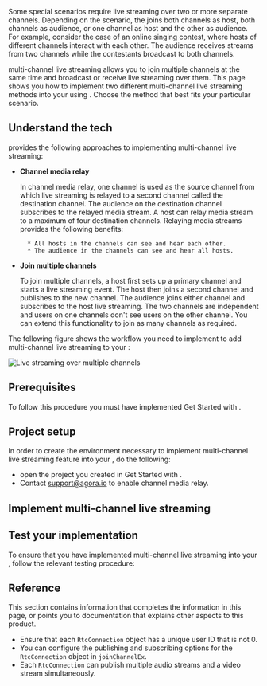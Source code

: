 

Some special scenarios require live streaming over two or more separate channels. Depending on the scenario, the <Vpl k="CLIENT" /> joins both channels as host, both channels as audience, or one channel as host and the other as audience. For example, consider the case of an online singing contest, where hosts of different channels interact with each other. The audience receives streams from two channels while the contestants broadcast to both channels.

<Vg k="COMPANY" /> <Vg k="VSDK" /> multi-channel live streaming allows you to join multiple channels at the same time and broadcast or receive live streaming over them. This page shows you how to implement two different multi-channel live streaming methods into your <Vpl k="CLIENT" /> using <Vg k="VSDK" />. Choose the method that best fits your particular scenario.

## Understand the tech

<Vg k="COMPANY" />  <Vg k="VSDK" /> provides the following approaches to implementing multi-channel live streaming:

* **Channel media relay**

    In channel media relay, one channel is used as the source channel from which live streaming is relayed to a second channel called the destination channel. The audience on the destination channel subscribes to the relayed media stream. A host can relay media stream to a maximum of four destination channels. Relaying media streams provides the following benefits:

        * All hosts in the channels can see and hear each other.
        * The audience in the channels can see and hear all hosts.

* **Join multiple channels**

    To join multiple channels, a host first sets up a primary channel and starts a live streaming event. The host then joins a second channel and publishes to the new channel. The audience joins either channel and subscribes to the host live streaming. The two channels are independent and users on one channels don't see users on the other channel. You can extend this functionality to join as many channels as required.

The following figure shows the workflow you need to implement to add multi-channel live streaming to your <Vpl k="CLIENT" />:

![Live streaming over multiple channels](/images/interactive-live-streaming/live-streaming-over-multiple-channels.png)

## Prerequisites

To follow this procedure you must have implemented <Link to="../get-started/get-started-sdk">Get Started with <Vpd k="NAME"/></Link>.

## Project setup

In order to create the environment necessary to implement <Vg k="COMPANY" />  multi-channel live streaming feature into your <Vpl k="CLIENT" />, do the following:

* open the project you created in <Link to="../get-started/get-started-sdk">Get Started with <Vpd k="NAME"/></Link>.
* Contact support@agora.io to enable channel media relay.

## Implement multi-channel live streaming

<ProjectImplement/>

## Test your implementation

To ensure that you have implemented multi-channel live streaming into your <Vpl k="CLIENT" />, follow the relevant testing procedure:

<ProjectTest/>

## Reference

This section contains information that completes the information in this page, or points you to documentation that explains other aspects to this product.


- Ensure that each `RtcConnection` object has a unique user ID that is not 0.
- You can configure the publishing and subscribing options for the `RtcConnection` object in `joinChannelEx`.
- Each `RtcConnection` can publish multiple audio streams and a video stream simultaneously.

<Reference/>

